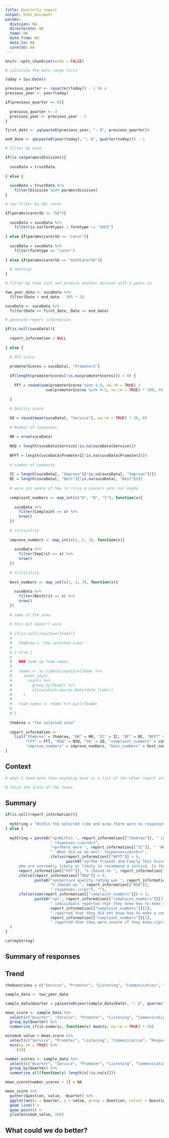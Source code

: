 ```yaml
---
title: Quarterly report
output: html_document
params:
  division: NA
  directorate: NA
  team: NA
  date_from: NA
  date_to: NA
  carerSU: NA
---
```


<!-- So I need to declare the parameters here, and then pass them through from Shiny -->
<!-- Then I can use an observe() function with the GET string so the report is generated if -->
<!-- The parameters are set using a GET string -->


```r

knitr::opts_chunk$set(echo = FALSE)

# calculate the date range first

today = Sys.Date()

previous_quarter <- (quarter(today)) - 1 %% 4
previous_year <- year(today)

if(previous_quarter == 0){
  
  previous_quarter <- 4
  previous_year <- previous_year - 1
}

first_date <- yq(paste0(previous_year, ": Q", previous_quarter))

end_date <- yq(paste0(year(today), ": Q", quarter(today))) - 1

# filter by area

if(is.na(params$division)){
  
  suceData = trustData
  
} else {
  
  suceData = trustData %>%
    filter(Division %in% params$division)
}

# now filter by SU/ carer

if(params$carerSU == "SU"){
  
  suceData = suceData %>%
    filter(is.na(formtype) | formtype != "SUCE")
  
} else if(params$carerSU == "carer"){
  
  suceData = suceData %>%
    filter(formtype == "carer")
  
} else if(params$carerSU == "bothCarerSU"){
  
  # nothing!
}

# filter by time last and produce another dataset with 2 years in

two_year_data <- suceData %>% 
  filter(Date > end_date - 365 * 2)

suceData <- suceData %>% 
  filter(Date >= first_date, Date <= end_date)

# generate report information

if(is.null(suceData)){
  
  report_information = NULL
  
} else {
  
  # FFT score
  
  promoterScores = suceData[, "Promoter2"]
  
  if(length(promoterScores[!is.na(promoterScores)]) > 0) {
    
    FFT = round(sum(promoterScores %in% 4:5, na.rm = TRUE) /
                  sum(promoterScores %in% 0:5, na.rm = TRUE) * 100, 0)
    
  }
  
  # Quality score
  
  SQ = round(mean(suceData[, "Service"], na.rm = TRUE) * 20, 0)
  
  # Number of responses
  
  NR = nrow(suceData)
  
  NSQ = length(suceData$Service[!is.na(suceData$Service)])
  
  NFFT = length(suceData$Promoter2[!is.na(suceData$Promoter2)])
  
  # number of comments
  
  IC = length(suceData[, "Improve"][!is.na(suceData[, "Improve"])])
  BC = length(suceData[, "Best"][!is.na(suceData[, "Best"])])
  
  # were you aware of how to raise a concern yes/ no/ maybe
  
  complaint_numbers <- map_int(c("D", "N", "Y"), function(x){
    
    suceData %>%
      filter(Complaint == x) %>%
      nrow()
  })
  
  # criticality
  
  improve_numbers <- map_int(c(1, 2, 3), function(x){
    
    suceData %>%
      filter(ImpCrit == x) %>%
      nrow()
  })
  
  # criticality
  
  best_numbers <- map_int(c(1, 2, 3), function(x){
    
    suceData %>%
      filter(BestCrit == x) %>%
      nrow()
  })
  
  # name of the area
  
  # this bit doesn't work
  
  # if(is.null(input$selTeam)){
  #   
  #   theArea = "the selected area"
  #   
  # } else {
  #   
  #   ### look up team names
  #   
  #   teams <- as.tibble(input$selTeam) %>%
  #     inner_join(
  #       counts %>%
  #         group_by(TeamC) %>%
  #         slice(which.max(as.Date(date_from)))
  #     )
  #   
  #   team_names <- teams %>% pull(TeamN)
  #   
  # }
  
  theArea = "the selected area"
  
  report_information <- 
    list("theArea" = theArea, "NR" = NR, "IC" = IC, "BC" = BC, "NFFT" = NFFT,
         "FFT" = FFT, "NSQ" = NSQ, "SQ" = SQ, "complaint_numbers" = complaint_numbers,
         "improve_numbers" = improve_numbers, "best_numbers" = best_numbers)
}

```

## Context

```r

# what I need more than anything here is a list of the other report areas so I can link 

# fetch the state of the teams

```

## Summary

```r

if(is.null(report_information)){
  
  myString = "Within the selected time and area there were no responses"
} else {
  
  myString = paste0("<p>Within ", report_information[["theArea"]], " in the selected time there were ", report_information[["NR"]],
                    " responses.</p><br>",
                    "<p>There were ", report_information[["IC"]], " 'What could we do better' responses and ", report_information[["BC"]],
                    " 'What did we do well' responses</p><br>",
                    ifelse(report_information[["NFFT"]] > 9,
                           paste0("<p>The Friends and Family Test Score is the proportion of patients
      who are extremely likely or likely to recommend a service. In the selected period of time it was ",
      report_information[["FFT"]], "% (based on ", report_information[["NFFT"]], " responses.)", "</p><br>"), ""),
      ifelse(report_information[["NSQ"]] > 9,
             paste0("<p>Service quality rating was ", report_information[["SQ"]], 
                    "% (based on ", report_information[["NSQ"]],
                    " responses.)</p>"), ""),
      ifelse(sum(report_information[["complaint_numbers"]]) > 3,
             paste0("<p>", report_information[["complaint_numbers"]][3], 
                    " individuals reported that they knew how to make a complaint, ",
                    report_information[["complaint_numbers"]][2], 
                    " reported that they did not know how to make a complaint, and ",
                    report_information[["complaint_numbers"]][1], 
                    " reported that they were unsure if they knew.</p>"), "")
  )
}

cat(myString)

```

## Summary of responses

## Trend

```r

theQuestions = c("Service", "Promoter", "Listening", "Communication", "Respect", "Positive")

sample_data <- two_year_data

sample_data$Quarter = yq(paste0(year(sample_data$Date), ": Q", quarter(sample_data$Date)))

mean_score <- sample_data %>% 
  select(c("Quarter", "Service", "Promoter", "Listening", "Communication", "Respect", "Positive")) %>% 
  group_by(Quarter) %>% 
  summarise_if(is.numeric, function(x) mean(x, na.rm = TRUE) * 20)

minimum_value = mean_score %>% 
  select(c("Service", "Promoter", "Listening", "Communication", "Respect", "Positive")) %>% 
  min(na.rm = TRUE) %>% 
  `-`(20)

number_scores <- sample_data %>% 
  select(c("Quarter", "Service", "Promoter", "Listening", "Communication", "Respect", "Positive")) %>% 
  group_by(Quarter) %>% 
  summarise_all(function(x) length(x[!is.na(x)]))

mean_score[number_scores < 3] = NA

mean_score %>% 
  gather(Question, value, -Quarter) %>% 
  ggplot(aes(x = Quarter, y = value, group = Question, colour = Question)) +
  geom_line() + 
  geom_point() +
  ylim(minimum_value, 100) 

```

## What could we do better?

